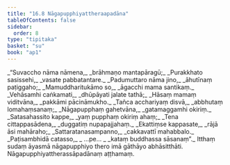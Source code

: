 ```yaml
---
title: "16.8 Nāgapupphiyattheraapadāna"
tableOfContents: false
sidebar:
  order: 8
type: "tipitaka"
basket: "su"
book: "ap1"
---
```



<DynamicBreadcrumb />

<Division number="39" book="ap1" bookNo="20" page="198">

<Paragraph number="2405" type="verses" book="ap1">
_“Suvaccho nāma nāmena,_  
_brāhmaṇo mantapāragū;_  
_Purakkhato sasissehi,_  
_vasate pabbatantare._  

</Paragraph>

</Division>
<Division number="40" book="ap1" bookNo="20" page="198">

<Paragraph number="2406" type="verses" book="ap1">
_Padumuttaro nāma jino,_  
_āhutīnaṃ paṭiggaho;_  
_Mamuddharitukāmo so,_  
_āgacchi mama santikaṃ._  

</Paragraph>

</Division>
<Division number="41" book="ap1" bookNo="20" page="198">

<Paragraph number="2407" type="verses" book="ap1">
_Vehāsamhi caṅkamati,_  
_dhūpāyati jalate tathā;_  
_Hāsaṃ mamaṃ viditvāna,_  
_pakkāmi pācināmukho._  

</Paragraph>

</Division>
<Division number="42" book="ap1" bookNo="20" page="198">

<Paragraph number="2408" type="verses" book="ap1">
_Tañca acchariyaṃ disvā,_  
_abbhutaṃ lomahaṃsanaṃ;_  
_Nāgapupphaṃ gahetvāna,_  
_gatamaggamhi okiriṃ._  

</Paragraph>

</Division>
<Division number="43" book="ap1" bookNo="20" page="198">

<Paragraph number="2409" type="verses" book="ap1">
_Satasahassito kappe,_  
_yaṃ pupphaṃ okiriṃ ahaṃ;_  
_Tena cittappasādena,_  
_duggatiṃ nupapajjahaṃ._  

</Paragraph>

</Division>
<Division number="44" book="ap1" bookNo="20" page="198">

<Paragraph number="2410" type="verses" book="ap1">
_Ekattiṃse kappasate,_  
_rājā āsi mahāraho;_  
_Sattaratanasampanno,_  
_cakkavattī mahabbalo._  

</Paragraph>

</Division>
<Division number="45" book="ap1" bookNo="20" page="198">

<Paragraph number="2411" type="verses" book="ap1">
_Paṭisambhidā catasso,_  
_ …pe… _  
_kataṃ buddhassa sāsanaṃ”._  

</Paragraph>

<Paragraph number="2412" book="ap1">
Itthaṃ sudaṃ āyasmā nāgapupphiyo thero imā gāthāyo abhāsitthāti.

</Paragraph>
</Division>

<Paragraph number="2413" type="center" book="ap1">
Nāgapupphiyattherassāpadānaṃ aṭṭhamaṃ.
</Paragraph>